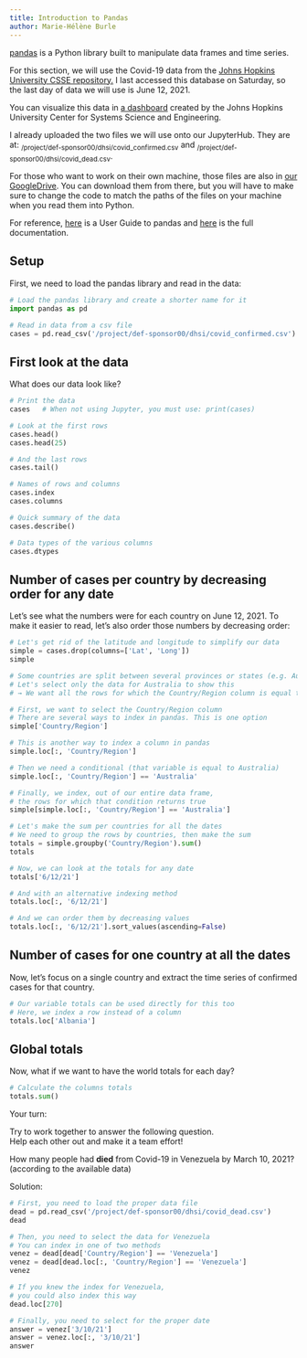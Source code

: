 ```yaml
---
title: Introduction to Pandas
author: Marie-Hélène Burle
---
```


[pandas](https://pandas.pydata.org/) is a Python library built to manipulate data frames and time series.

For this section, we will use the Covid-19 data from the [Johns Hopkins University CSSE repository.](https://github.com/CSSEGISandData/COVID-19) I last accessed this database on Saturday, so the last day of data we will use is June 12, 2021.

You can visualize this data in [a dashboard](https://www.arcgis.com/apps/dashboards/bda7594740fd40299423467b48e9ecf6) created by the Johns Hopkins University Center for Systems Science and Engineering.

I already uploaded the two files we will use onto our JupyterHub. They are at: ~/project/def-sponsor00/dhsi/covid_confirmed.csv~ and ~/project/def-sponsor00/dhsi/covid_dead.csv~.

For those who want to work on their own machine, those files are also in [our GoogleDrive](https://drive.google.com/drive/u/1/folders/1A-geyO7vQ6gND61zHBukTJeWMr9-pBMy). You can download them from there, but you will have to make sure to change the code to match the paths of the files on your machine when you read them into Python.

For reference, [here](https://pandas.pydata.org/docs/user_guide/index.html) is a User Guide to pandas and [here](https://pandas.pydata.org/pandas-docs/stable/reference/index.html) is the full documentation.

## Setup

First, we need to load the pandas library and read in the data:

```python
# Load the pandas library and create a shorter name for it
import pandas as pd

# Read in data from a csv file
cases = pd.read_csv('/project/def-sponsor00/dhsi/covid_confirmed.csv')
```

## First look at the data

What does our data look like?

```python
# Print the data
cases   # When not using Jupyter, you must use: print(cases)

# Look at the first rows
cases.head()
cases.head(25)

# And the last rows
cases.tail()

# Names of rows and columns
cases.index
cases.columns

# Quick summary of the data
cases.describe()

# Data types of the various columns
cases.dtypes
```

## Number of cases per country by decreasing order for any date

Let's see what the numbers were for each country on June 12, 2021. To make it easier to read, let's also order those numbers by decreasing order:

```python
# Let's get rid of the latitude and longitude to simplify our data
simple = cases.drop(columns=['Lat', 'Long'])
simple

# Some countries are split between several provinces or states (e.g. Australia)
# Let's select only the data for Australia to show this
# → We want all the rows for which the Country/Region column is equal to Australia

# First, we want to select the Country/Region column
# There are several ways to index in pandas. This is one option
simple['Country/Region']

# This is another way to index a column in pandas
simple.loc[:, 'Country/Region']

# Then we need a conditional (that variable is equal to Australia)
simple.loc[:, 'Country/Region'] == 'Australia'

# Finally, we index, out of our entire data frame,
# the rows for which that condition returns true
simple[simple.loc[:, 'Country/Region'] == 'Australia']

# Let's make the sum per countries for all the dates
# We need to group the rows by countries, then make the sum
totals = simple.groupby('Country/Region').sum()
totals

# Now, we can look at the totals for any date
totals['6/12/21']

# And with an alternative indexing method
totals.loc[:, '6/12/21']

# And we can order them by decreasing values
totals.loc[:, '6/12/21'].sort_values(ascending=False)
```

## Number of cases for one country at all the dates

Now, let's focus on a single country and extract the time series of confirmed cases for that country.

```python
# Our variable totals can be used directly for this too
# Here, we index a row instead of a column
totals.loc['Albania']
```

## Global totals

Now, what if we want to have the world totals for each day?

```python
# Calculate the columns totals
totals.sum()
```

:::{.exo}

:::{.yourturn}

Your turn:

:::

Try to work together to answer the following question. \
Help each other out and make it a team effort!</em>

How many people had **died** from Covid-19 in Venezuela by March 10, 2021? \
(according to the available data)

:::

Solution:

```python
# First, you need to load the proper data file
dead = pd.read_csv('/project/def-sponsor00/dhsi/covid_dead.csv')
dead

# Then, you need to select the data for Venezuela
# You can index in one of two methods
venez = dead[dead['Country/Region'] == 'Venezuela']
venez = dead[dead.loc[:, 'Country/Region'] == 'Venezuela']
venez

# If you knew the index for Venezuela,
# you could also index this way
dead.loc[270]

# Finally, you need to select for the proper date
answer = venez['3/10/21']
answer = venez.loc[:, '3/10/21']
answer
```
